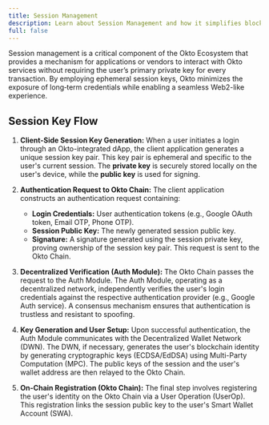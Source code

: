 ```yaml
---
title: Session Management
description: Learn about Session Management and how it simplifies blockchain interactions by integrating Okto's Decentralized Wallet Network.
full: false
---
```


Session management is a critical component of the Okto Ecosystem that provides a mechanism for applications or vendors to interact with Okto services without requiring the user’s primary private key for every transaction. By employing ephemeral session keys, Okto minimizes the exposure of long‑term credentials while enabling a seamless Web2-like experience.

## Session Key Flow

1.  **Client-Side Session Key Generation:** When a user initiates a login through an Okto-integrated dApp, the client application generates a unique session key pair. This key pair is ephemeral and specific to the user's current session. The **private key** is securely stored locally on the user's device, while the **public key** is used for signing.

2.  **Authentication Request to Okto Chain:** The client application constructs an authentication request containing:
    *   **Login Credentials:** User authentication tokens (e.g., Google OAuth token, Email OTP, Phone OTP).
    *   **Session Public Key:** The newly generated session public key.
    *   **Signature:** A signature generated using the session private key, proving ownership of the session key pair.
    This request is sent to the Okto Chain.

3.  **Decentralized Verification (Auth Module):** The Okto Chain passes the request to the Auth Module. The Auth Module, operating as a decentralized network, independently verifies the user's login credentials against the respective authentication provider (e.g., Google Auth service). A consensus mechanism ensures that authentication is trustless and resistant to spoofing.

5.  **Key Generation and User Setup:** Upon successful authentication, the Auth Module communicates with the Decentralized Wallet Network (DWN). The DWN, if necessary, generates the user's blockchain identity by generating cryptographic keys (ECDSA/EdDSA) using Multi-Party Computation (MPC). The public keys of the session and the user's wallet address are then relayed to the Okto Chain.

6.  **On-Chain Registration (Okto Chain):** The final step involves registering the user's identity on the Okto Chain via a User Operation (UserOp). This registration links the session public key to the user's Smart Wallet Account (SWA).